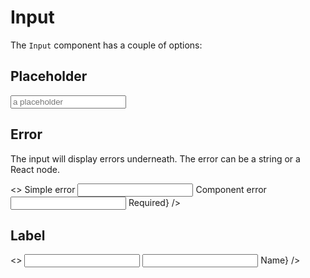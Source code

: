 
<Meta title="Guides/Input" component={Input} />

# Input

The `Input` component has a couple of options:


## Placeholder

<Preview>
  <Story name='Placeholder'>
    <Input name='test' placeholder='a placeholder' />
  </Story>
</Preview>


## Error

The input will display errors underneath. The error can be a string or a React node.

<Preview>
  <Story name='Error'>
    <>
      <Typography variant='titleSmall'>Simple error</Typography>
      <Input name='test' error='Needs value' />
      <Typography variant='titleSmall'>Component error</Typography>
      <Input name='test' error={<span><Icon name='alertCircle' /> Required</span>} />
    </>
  </Story>
</Preview>


## Label

<Preview>
  <Story name='Label'>
    <>
      <Input name='test' label='Name' />
      <Input name='test' label={<span><Icon name='alertCircle' /> Name</span>} />
    </>
  </Story>
</Preview>



